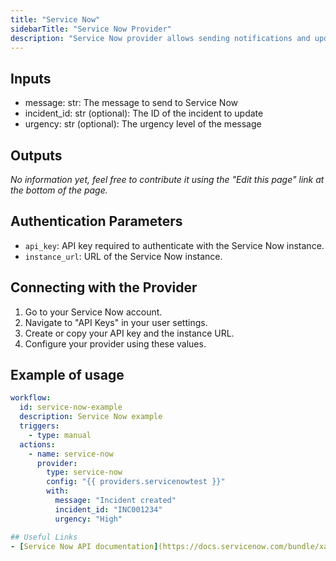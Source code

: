 ```yaml
---
title: "Service Now"
sidebarTitle: "Service Now Provider"
description: "Service Now provider allows sending notifications and updates to Service Now."
---
```


## Inputs

- message: str: The message to send to Service Now
- incident_id: str (optional): The ID of the incident to update
- urgency: str (optional): The urgency level of the message

## Outputs

_No information yet, feel free to contribute it using the "Edit this page" link at the bottom of the page._

## Authentication Parameters

- `api_key`: API key required to authenticate with the Service Now instance.
- `instance_url`: URL of the Service Now instance.

## Connecting with the Provider

1. Go to your Service Now account.
2. Navigate to "API Keys" in your user settings.
3. Create or copy your API key and the instance URL.
4. Configure your provider using these values.

## Example of usage

```yaml
workflow:
  id: service-now-example
  description: Service Now example
  triggers:
    - type: manual
  actions:
    - name: service-now
      provider:
        type: service-now
        config: "{{ providers.servicenowtest }}"
        with:
          message: "Incident created"
          incident_id: "INC001234"
          urgency: "High"

## Useful Links
- [Service Now API documentation](https://docs.servicenow.com/bundle/xanadu-api-reference/page/build/applications/concept/api-rest.html)